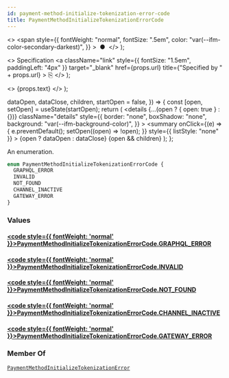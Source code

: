 ```yaml
---
id: payment-method-initialize-tokenization-error-code
title: PaymentMethodInitializeTokenizationErrorCode
---
```


  <>
    <span
      style={{
        fontWeight: "normal",
        fontSize: ".5em",
        color: "var(--ifm-color-secondary-darkest)",
      }}
    >
      &nbsp;●&nbsp;
    </span>
  </>
);

  <>
    Specification
    <a
      className="link"
      style={{ fontSize: "1.5em", paddingLeft: "4px" }}
      target="\_blank"
      href={props.url}
      title={"Specified by " + props.url}
    >
      ⎘
    </a>
  </>
);

  <>
    <span className={props.class}>{props.text}</span>
  </>
);


  dataOpen,
  dataClose,
  children,
  startOpen = false,
}) => {
  const [open, setOpen] = useState(startOpen);
  return (
    <details
      {...(open ? { open: true } : {})}
      className="details"
      style={{
        border: "none",
        boxShadow: "none",
        background: "var(--ifm-background-color)",
      }}
    >
      <summary
        onClick={(e) => {
          e.preventDefault();
          setOpen((open) => !open);
        }}
        style={{ listStyle: "none" }}
      >
        {open ? dataOpen : dataClose}
      </summary>
      {open && children}
    </details>
  );
};

An enumeration.

```graphql
enum PaymentMethodInitializeTokenizationErrorCode {
  GRAPHQL_ERROR
  INVALID
  NOT_FOUND
  CHANNEL_INACTIVE
  GATEWAY_ERROR
}
```

### Values

#### [<code style={{ fontWeight: 'normal' }}>PaymentMethodInitializeTokenizationErrorCode.<b>GRAPHQL_ERROR</b></code>](#)

>

#### [<code style={{ fontWeight: 'normal' }}>PaymentMethodInitializeTokenizationErrorCode.<b>INVALID</b></code>](#)

>

#### [<code style={{ fontWeight: 'normal' }}>PaymentMethodInitializeTokenizationErrorCode.<b>NOT_FOUND</b></code>](#)

>

#### [<code style={{ fontWeight: 'normal' }}>PaymentMethodInitializeTokenizationErrorCode.<b>CHANNEL_INACTIVE</b></code>](#)

>

#### [<code style={{ fontWeight: 'normal' }}>PaymentMethodInitializeTokenizationErrorCode.<b>GATEWAY_ERROR</b></code>](#)

>

### Member Of

[`PaymentMethodInitializeTokenizationError`](../../../api-storefront/payments/objects/payment-method-initialize-tokenization-error) <Badge class="badge badge--secondary" text="object"/>
